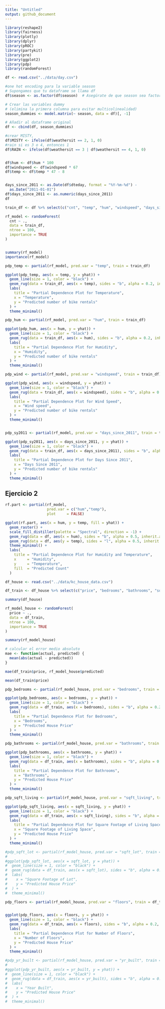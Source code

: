 ```yaml
---
title: "Untitled"
output: github_document
---
```

```r
library(reshape2)
library(fairness)
library(plotly)
library(dplyr)
library(pROC)
library(partykit)
library(pre)
library(ggplot2)
library(pdp)
library(randomForest)
```



```r
df <- read.csv("../data/day.csv")

#one hot encoding para la variable season
# Supongamos que tu dataframe se llama df
df$season <- as.factor(df$season)  # Asegúrate de que season sea factor

# Crear las variables dummy
# (elimina la primera columna para evitar multicolinealidad)
season_dummies <- model.matrix(~ season, data = df)[, -1]

# Añadir al dataframe original
df <- cbind(df, season_dummies)

#crear MISTY,
df$MISTY <- ifelse(df$weathersit == 2, 1, 0)
#rain si es 3 o 4, entonces 1
df$RAIN <- ifelse(df$weathersit == 3 | df$weathersit == 4, 1, 0)


df$hum <- df$hum * 100
df$windspeed <- df$windspeed * 67
df$temp <- df$temp * 47 - 8


days_since_2011 <- as.Date(df$dteday, format = "%Y-%m-%d") -
  as.Date("2011-01-01")
df$days_since_2011 <- as.numeric(days_since_2011)
df
```

```r
train_df <- df %>% select(c("cnt", "temp", "hum", "windspeed", "days_since_2011", "MISTY", "RAIN", "season2", "season3", "season4","workingday", "holiday"))

rf_model <- randomForest(
  cnt ~ .,
  data = train_df,
  ntree = 100,
  importance = TRUE
)


summary(rf_model)
importance(rf_model)
```	



```r
pdp_temp <- partial(rf_model, pred.var = "temp", train = train_df)

ggplot(pdp_temp, aes(x = temp, y = yhat)) +
  geom_line(size = 1, color = "black") +
  geom_rug(data = train_df, aes(x = temp), sides = "b", alpha = 0.2, inherit.aes = FALSE) +
  labs(
    title = "Partial Dependence Plot for Temperature",
    x = "Temperature",
    y = "Predicted number of bike rentals"
  ) +
  theme_minimal()

pdp_hum <- partial(rf_model, pred.var = "hum", train = train_df)

ggplot(pdp_hum, aes(x = hum, y = yhat)) +
  geom_line(size = 1, color = "black") +
  geom_rug(data = train_df, aes(x = hum), sides = "b", alpha = 0.2, inherit.aes = FALSE) +
  labs(
    title = "Partial Dependence Plot for Humidity",
    x = "Humidity",
    y = "Predicted number of bike rentals"
  ) +
  theme_minimal()

pdp_wind <- partial(rf_model, pred.var = "windspeed", train = train_df)

ggplot(pdp_wind, aes(x = windspeed, y = yhat)) +
  geom_line(size = 1, color = "black") +
  geom_rug(data = train_df, aes(x = windspeed), sides = "b", alpha = 0.2, inherit.aes = FALSE) +
  labs(
    title = "Partial Dependence Plot for Wind Speed",
    x = "Wind speed",
    y = "Predicted number of bike rentals"
  ) +
  theme_minimal()


pdp_sy2011 <- partial(rf_model, pred.var = "days_since_2011", train = train_df)

ggplot(pdp_sy2011, aes(x = days_since_2011, y = yhat)) +
  geom_line(size = 1, color = "black") +
  geom_rug(data = train_df, aes(x = days_since_2011), sides = "b", alpha = 0.2, inherit.aes = FALSE) +
  labs(
    title = "Partial Dependence Plot for Days Since 2011",
    x = "Days Since 2011",
    y = "Predicted number of bike rentals"
  ) +
  theme_minimal()
```



## Ejercicio 2
```r
rf.part <- partial(rf_model,
                   pred.var = c("hum","temp"),
                   plot     = FALSE)
```




```r
ggplot(rf.part, aes(x = hum, y = temp, fill = yhat)) +
  geom_raster() +
  scale_fill_distiller(palette = "Spectral", direction = -1) + 
  geom_rug(data = df, aes(x = hum), sides = "b", alpha = 0.5, inherit.aes = FALSE) +
  geom_rug(data = df, aes(y = temp), sides = "l", alpha = 0.5, inherit.aes = FALSE) +
  theme_minimal() +
  labs(
    title = "Partial Dependence Plot for Humidity and Temperature",
    x     = "Humidity",
    y     = "Temperature",
    fill  = "Predicted Count"
  )
```




```r
df_house <- read.csv("../data/kc_house_data.csv")

df_train <- df_house %>% select(c("price", "bedrooms", "bathrooms", "sqft_living", "sqft_lot", "floors", "yr_built"))

summary(df_house)
```





```r
rf_model_house <- randomForest(
  price ~ .,
  data = df_train,
  ntree = 100,
  importance = TRUE
)

summary(rf_model_house)
```

```r
# calcular el error medio absoluto
mae <- function(actual, predicted) {
  mean(abs(actual - predicted))
}

mae(df_train$price, rf_model_house$predicted)
```
```r
mean(df_train$price)
```


```r

pdp_bedrooms <- partial(rf_model_house, pred.var = "bedrooms", train = df_train)

ggplot(pdp_bedrooms, aes(x = bedrooms, y = yhat)) +
  geom_line(size = 1, color = "black") +
  geom_rug(data = df_train, aes(x = bedrooms), sides = "b", alpha = 0.2, inherit.aes = FALSE) +
  labs(
    title = "Partial Dependence Plot for Bedrooms",
    x = "Bedrooms",
    y = "Predicted House Price"
  ) +
  theme_minimal()

pdp_bathrooms <- partial(rf_model_house, pred.var = "bathrooms", train = df_train)

ggplot(pdp_bathrooms, aes(x = bathrooms, y = yhat)) +
  geom_line(size = 1, color = "black") +
  geom_rug(data = df_train, aes(x = bathrooms), sides = "b", alpha = 0.2, inherit.aes = FALSE) +
  labs(
    title = "Partial Dependence Plot for Bathrooms",
    x = "Bathrooms",
    y = "Predicted House Price"
  ) +
  theme_minimal()

pdp_sqft_living <- partial(rf_model_house, pred.var = "sqft_living", train = df_train)

ggplot(pdp_sqft_living, aes(x = sqft_living, y = yhat)) +
  geom_line(size = 1, color = "black") +
  geom_rug(data = df_train, aes(x = sqft_living), sides = "b", alpha = 0.2, inherit.aes = FALSE) +
  labs(
    title = "Partial Dependence Plot for Square Footage of Living Space",
    x = "Square Footage of Living Space",
    y = "Predicted House Price"
  ) +
  theme_minimal()

#pdp_sqft_lot <- partial(rf_model_house, pred.var = "sqft_lot", train = df_train)
#
#ggplot(pdp_sqft_lot, aes(x = sqft_lot, y = yhat)) +
#  geom_line(size = 1, color = "black") +
#  geom_rug(data = df_train, aes(x = sqft_lot), sides = "b", alpha = 0.2, inherit.aes = FALSE) +
#  labs(
#    x = "Square Footage of Lot",
#    y = "Predicted House Price"
#  ) +
#  theme_minimal()

pdp_floors <- partial(rf_model_house, pred.var = "floors", train = df_train)


ggplot(pdp_floors, aes(x = floors, y = yhat)) +
  geom_line(size = 1, color = "black") +
  geom_rug(data = df_train, aes(x = floors), sides = "b", alpha = 0.2, inherit.aes = FALSE) +
  labs(
    title = "Partial Dependence Plot for Number of Floors",
    x = "Number of Floors",
    y = "Predicted House Price"
  ) +
  theme_minimal()

#pdp_yr_built <- partial(rf_model_house, pred.var = "yr_built", train = df_train)
#
#ggplot(pdp_yr_built, aes(x = yr_built, y = yhat)) +
#  geom_line(size = 1, color = "black") +
#  geom_rug(data = df_train, aes(x = yr_built), sides = "b", alpha = 0.2, inherit.aes = FALSE) +
#  labs(
#    x = "Year Built",
#    y = "Predicted House Price"
#  ) +
#  theme_minimal()

```